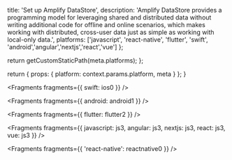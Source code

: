 
  title: 'Set up Amplify DataStore',
  description:
    'Amplify DataStore provides a programming model for leveraging shared and distributed data without writing additional code for offline and online scenarios, which makes working with distributed, cross-user data just as simple as working with local-only data.',
  platforms: ['javascript', 'react-native', 'flutter', 'swift', 'android','angular','nextjs','react','vue'] 
};

  return getCustomStaticPath(meta.platforms);
};

  return {
    props: {
      platform: context.params.platform,
      meta
    }
  };
}


<Fragments fragments={{ swift: ios0 }} />


<Fragments fragments={{ android: android1 }} />


<Fragments fragments={{ flutter: flutter2 }} />


<Fragments fragments={{ javascript: js3, angular: js3, nextjs: js3, react: js3, vue: js3 }} />


<Fragments fragments={{ 'react-native': reactnative0 }} />
